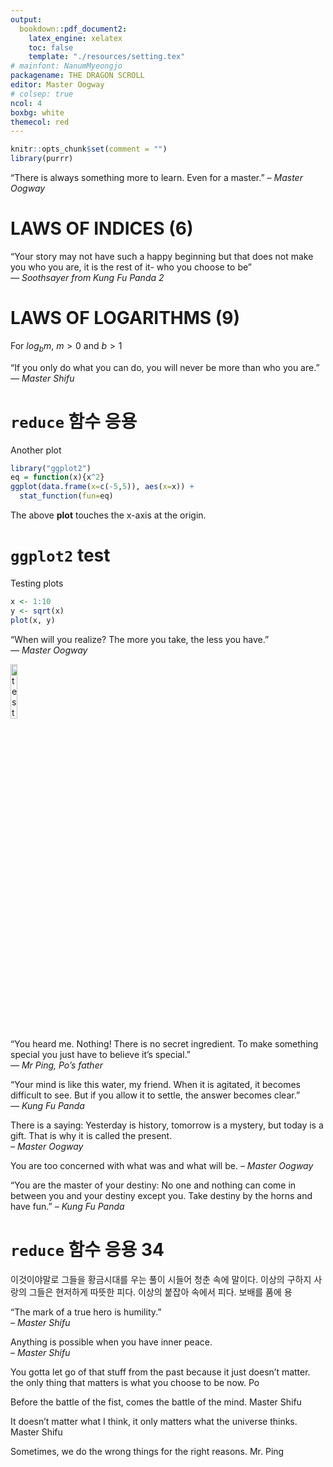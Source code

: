 ---
output:
  bookdown::pdf_document2:
    latex_engine: xelatex
    toc: false
    template: "./resources/setting.tex"
# mainfont: NanumMyeongjo
packagename: THE DRAGON SCROLL
editor: Master Oogway
# colsep: true
ncol: 4
boxbg: white
themecol: red
---

```{r include=FALSE}
knitr::opts_chunk$set(comment = "")
library(purrr)
```
“There is always something more to learn. Even for a master.” *– Master Oogway*

\bcolorbox
# LAWS OF INDICES (6)
\begin{align*}
a^m \times a^n &= a^{m+n} & a^\frac{m}{n} &= (\sqrt[n]{a})^m \\
a^m \div a^n &= a^{m-n} & a^{-m} &= \frac{1}{a^m} \\
(a^m)^n &= a^{m \cdot n} & a^0 &= 1
\end{align*}
\ecolorbox

“Your story may not have such a happy beginning but that does not make you who you are, it is the rest of it- who you choose to be”  
*― Soothsayer from Kung Fu Panda 2*

\bcolorbox
# LAWS OF LOGARITHMS (9)
\begin{align*}
log_b(m \cdot n) &=  log_b m + log_b n \\
log_b(\frac{m}{n}) &=  log_b m - log_b n \\
log_b(m^k) &=  k \cdot log_b m \\
log_b n \cdot log_n m &= log_b m
\end{align*}
For $log_b m$, $m>0$ and $b>1$
\begin{align*}
log_n m &= \frac{log_b m}{log_b n} & log_b b &= 1 \\
log_b m &= \frac{1}{log_m b} & log_b 1 &= 0 \\
log_{b^k} m &= \frac{1}{k}log_b m
\end{align*}
\ecolorbox

“If you only do what you can do, you will never be more than who you are.”  
*― Master Shifu*


\bcolorbox
# `reduce` 함수 응용

Another plot
```{r out.width="100%", echo=0}
library("ggplot2")
eq = function(x){x^2}
ggplot(data.frame(x=c(-5,5)), aes(x=x)) + 
  stat_function(fun=eq)
```
The above **plot** touches the x-axis at the origin.
\ecolorbox


\bcolorbox

# `ggplot2` test

Testing plots

```{r out.width="100%"}
x <- 1:10
y <- sqrt(x)
plot(x, y)
```

\ecolorbox

"When will you realize? The more you take, the less you have."  
*― Master Oogway*

\bcolorbox
![test](./resources/oogway.jpg){width=15%, height=15%}
\ecolorbox


"You heard me. Nothing! There is no secret ingredient. To make something special you just have to believe it's special."  
*― Mr Ping, Po's father*



“Your mind is like this water, my friend. When it is agitated, it becomes difficult to see. But if you allow it to settle, the answer becomes clear.”  
*― Kung Fu Panda*


There is a saying: Yesterday is history, tomorrow is a mystery, but today is a gift. That is why it is called the present.  
*– Master Oogway*

You are too concerned with what was and what will be.
*– Master Oogway*


“You are the master of your destiny: No one and nothing can come in between you and your destiny except you. Take destiny by the horns and have fun.”
*– Kung Fu Panda*

\bcolorbox

# `reduce` 함수 응용 34

이것이야말로 그들을 황금시대를 우는 풀이 시들어 청춘 속에 말이다. 이상의 구하지 사랑의 그들은 현저하게 따뜻한 피다. 이상의 붙잡아 속에서 피다. 보배를 품에 용

\ecolorbox

"The mark of a true hero is humility."  
*– Master Shifu*

Anything is possible when you have inner peace.  
*– Master Shifu*

You gotta let go of that stuff from the past
because it just doesn’t matter.
the only thing that matters is what you
choose to be now.
Po


Before the battle of the fist, comes the battle of the mind.
Master Shifu

It doesn’t matter what I think,
it only matters what the universe thinks.
Master Shifu

Sometimes, we do the wrong
things for the right reasons.
Mr. Ping

\begin{align*}
 2x+1&=5\\
 2x&=5-1\\
 2x&=4\\
 x&=\frac{4}{2}\\
 x&=2
\end{align*}

\begin{equation}
\begin{aligned} 
X \sim \mathcal{N}(\mu, \sigma^2) &= 1steqr \\
2ndeql &= 2ndeqr
\end{aligned}
(\#eq:tag)
\end{equation}